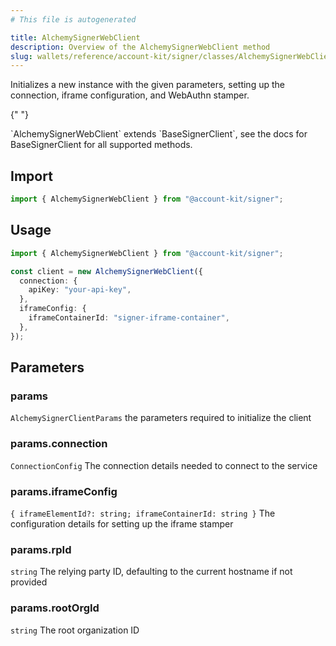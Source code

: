 ```yaml
---
# This file is autogenerated

title: AlchemySignerWebClient
description: Overview of the AlchemySignerWebClient method
slug: wallets/reference/account-kit/signer/classes/AlchemySignerWebClient/constructor
---
```


Initializes a new instance with the given parameters, setting up the connection, iframe configuration, and WebAuthn stamper.

{" "}

<Note>
  `AlchemySignerWebClient` extends `BaseSignerClient`, see the docs for
  BaseSignerClient for all supported methods.
</Note>

## Import

```ts
import { AlchemySignerWebClient } from "@account-kit/signer";
```

## Usage

```ts
import { AlchemySignerWebClient } from "@account-kit/signer";

const client = new AlchemySignerWebClient({
  connection: {
    apiKey: "your-api-key",
  },
  iframeConfig: {
    iframeContainerId: "signer-iframe-container",
  },
});
```

## Parameters

### params

`AlchemySignerClientParams`
the parameters required to initialize the client

### params.connection

`ConnectionConfig`
The connection details needed to connect to the service

### params.iframeConfig

`{ iframeElementId?: string; iframeContainerId: string }`
The configuration details for setting up the iframe stamper

### params.rpId

`string`
The relying party ID, defaulting to the current hostname if not provided

### params.rootOrgId

`string`
The root organization ID
